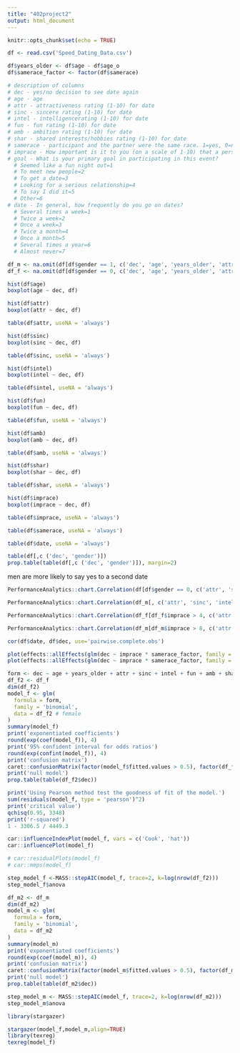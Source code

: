---
title: "402project2"
output: html_document
---

```{r setup, include=FALSE}
knitr::opts_chunk$set(echo = TRUE)
```

```{r}
df <- read.csv('Speed_Dating_Data.csv')
```

```{r}
df$years_older <- df$age - df$age_o
df$samerace_factor <- factor(df$samerace)
```

```{r}
# description of columns
# dec - yes/no decision to see date again
# age - age
# attr - attractiveness rating (1-10) for date
# sinc - sincere rating (1-10) for date
# intel - intelligencerating (1-10) for date
# fun - fun rating (1-10) for date
# amb - ambition rating (1-10) for date
# shar - shared interests/hobbies rating (1-10) for date
# samerace - participant and the partner were the same race. 1=yes, 0=no
# imprace - How important is it to you (on a scale of 1-10) that a person you date be of the same racial/ethnic background?
# goal - What is your primary goal in participating in this event? 
  # Seemed like a fun night out=1
  # To meet new people=2
  # To get a date=3
  # Looking for a serious relationship=4
  # To say I did it=5
  # Other=6
# date - In general, how frequently do you go on dates? 
  # Several times a week=1
  # Twice a week=2
  # Once a week=3
  # Twice a month=4
  # Once a month=5
  # Several times a year=6
  # Almost never=7

df_m <- na.omit(df[df$gender == 1, c('dec', 'age', 'years_older', 'attr', 'sinc', 'intel', 'fun', 'amb', 'shar', 'samerace', 'samerace_factor', 'imprace', 'goal', 'date')])
df_f <- na.omit(df[df$gender == 0, c('dec', 'age', 'years_older', 'attr', 'sinc', 'intel', 'fun', 'amb', 'shar', 'samerace', 'samerace_factor', 'imprace', 'goal', 'date')])
```

```{r}
hist(df$age)
boxplot(age ~ dec, df) 
```
```{r}
hist(df$attr)
boxplot(attr ~ dec, df)
```
```{r}
table(df$attr, useNA = 'always')
```



```{r}
hist(df$sinc)
boxplot(sinc ~ dec, df)
```
```{r}
table(df$sinc, useNA = 'always')
```



```{r}
hist(df$intel)
boxplot(intel ~ dec, df)
```
```{r}
table(df$intel, useNA = 'always')
```


```{r}
hist(df$fun)
boxplot(fun ~ dec, df)
```
```{r}
table(df$fun, useNA = 'always')
```


```{r}
hist(df$amb)
boxplot(amb ~ dec, df)
```
```{r}
table(df$amb, useNA = 'always')
```



```{r}
hist(df$shar)
boxplot(shar ~ dec, df)
```
```{r}
table(df$shar, useNA = 'always')
```



```{r}
hist(df$imprace)
boxplot(imprace ~ dec, df)
```
```{r}
table(df$imprace, useNA = 'always')
```

```{r}
table(df$samerace, useNA = 'always')
```


```{r}
table(df$date, useNA = 'always')
```


```{r}
table(df[,c ('dec', 'gender')])
prop.table(table(df[,c ('dec', 'gender')]), margin=2)
```
men are more likely to say yes to a second date

```{r}
PerformanceAnalytics::chart.Correlation(df[df$gender == 0, c('attr', 'sinc', 'intel', 'fun', 'amb', 'shar', 'dec')])
```

```{r}
PerformanceAnalytics::chart.Correlation(df_m[, c('attr', 'sinc', 'intel', 'fun', 'amb', 'shar', 'dec')])
```
```{r}
PerformanceAnalytics::chart.Correlation(df_f[df_f$imprace > 4, c('attr', 'sinc', 'intel', 'fun', 'amb', 'shar', 'samerace', 'dec')])
```
```{r}
PerformanceAnalytics::chart.Correlation(df_m[df_m$imprace > 8, c('attr', 'sinc', 'intel', 'fun', 'amb', 'shar', 'samerace', 'dec')])
```

```{r}
cor(df$date, df$dec, use='pairwise.complete.obs')
```

```{r}
plot(effects::allEffects(glm(dec ~ imprace * samerace_factor, family = 'binomial', data = df_f)), ask = F)
plot(effects::allEffects(glm(dec ~ imprace * samerace_factor, family = 'binomial', data = df_m)), ask = F)
```


```{r}
form <- dec ~ age + years_older + attr + sinc + intel + fun + amb + shar + samerace_factor * imprace + factor(goal) + date  
df_f2 <- df_f
dim(df_f2)
model_f <- glm(
  formula = form, 
  family = 'binomial', 
  data = df_f2 # female
)
summary(model_f)
print('exponentiated coefficients')
round(exp(coef(model_f)), 4)
print('95% confident interval for odds ratios')
round(exp(confint(model_f)), 4)
print('confusion matrix')
caret::confusionMatrix(factor(model_f$fitted.values > 0.5), factor(df_f2$dec == 1))
print('null model')
prop.table(table(df_f2$dec))
```
```{r}
print('Using Pearson method test the goodness of fit of the model.')
sum(residuals(model_f, type = 'pearson')^2)
print('critical value')
qchisq(0.95, 3348) 
print('r-squared')
1 - 3306.5 / 4449.3
```
```{r}
car::influenceIndexPlot(model_f, vars = c('Cook', 'hat'))
car::influencePlot(model_f)
```
```{r}
# car::residualPlots(model_f)
# car::mmps(model_f)
```



```{r}
step_model_f <-MASS::stepAIC(model_f, trace=2, k=log(nrow(df_f2)))
step_model_f$anova
```


```{r}
df_m2 <- df_m
dim(df_m2)
model_m <- glm(
  formula = form, 
  family = 'binomial', 
  data = df_m2
)
summary(model_m)
print('exponentiated coefficients')
round(exp(coef(model_m)), 4)
print('confusion matrix')
caret::confusionMatrix(factor(model_m$fitted.values > 0.5), factor(df_m2$dec == 1))
print('null model')
prop.table(table(df_m2$dec))
```


```{r}
step_model_m <- MASS::stepAIC(model_f, trace=2, k=log(nrow(df_m2)))
step_model_m$anova
```

```{r}
library(stargazer)

stargazer(model_f,model_m,align=TRUE)
library(texreg)
texreg(model_f)
```

```{r}

```


